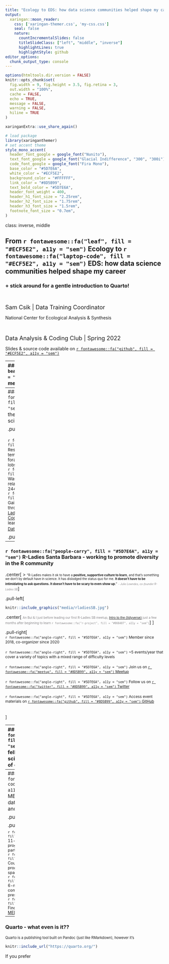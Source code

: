 ```yaml
---
title: "Ecology to EDS: how data science communities helped shape my career"
output:
  xaringan::moon_reader:
    css: ['xaringan-themer.css', 'my-css.css']
    seal: false
    nature:
      countIncrementalSlides: false
      titleSlideClass: ["left", "middle", "inverse"]
      highlightLines: true
      highlightStyle: github
editor_options: 
  chunk_output_type: console
---
```


```r
options(htmltools.dir.version = FALSE)
knitr::opts_chunk$set(
  fig.width = 9, fig.height = 3.5, fig.retina = 3,
  out.width = "100%",
  cache = FALSE,
  echo = TRUE,
  message = FALSE, 
  warning = FALSE,
  hiline = TRUE
)
```

```r
xaringanExtra::use_share_again()
```

```r
# load package
library(xaringanthemer)
# set accent theme
style_mono_accent(
  header_font_google = google_font("Nunito"),
  text_font_google = google_font("Glacial Indifference", "300", "300i"),
  code_font_google = google_font("Fira Mono"),
  base_color = "#5D7E6A",
  white_color = "#ECF5E2", 
  background_color = "#FFFFFF",
  link_color = "#8D5B99",
  text_bold_color = "#5D7E6A",
  header_font_weight = 400,
  header_h1_font_size = "2.25rem",
  header_h2_font_size = "1.75rem",
  header_h3_font_size = "1.5rem",
  footnote_font_size = "0.7em",
)
```


class: inverse, middle

## From `r fontawesome::fa("leaf", fill = "#ECF5E2", a11y = "sem")` Ecology to `r fontawesome::fa("laptop-code", fill = "#ECF5E2", a11y = "sem")` EDS: how data science communities helped shape my career<br>

### + stick around for a gentle introduction to Quarto!

<br>

<span style = 'font-size: 130%;'>Sam Csik | Data Training Coordinator</span>  

National Center for Ecological Analysis & Synthesis<br>

<br>

<span style = 'font-size: 130%;'>Data Analysis & Coding Club | Spring 2022</span>   

Slides & source code available on [`r fontawesome::fa("github", fill = "#ECF5E2", a11y = "sem")`](https://github.com/samanthacsik/DANC-quarto)

---
### `r fontawesome::fa("grin-beam", fill = "#5D7E6A", a11y = "sem")` Hello! It's great to meet ya!

<br>
<br>

.pull-left[
```r
knitr::include_graphics("media/tallie.jpg")
```
.center[
<span style = 'font-size: 70%; color: #868487;'>Me and my pup, Tallie</span>
]
]

.pull-right[
<br>
<br>
<span style = 'font-size: 85%;'>`r fontawesome::fa("angle-right", fill = "#5D7E6A", a11y = "sem")` Master of Ecology, Evolution & Marine Biology, UC Santa Barbara 2020</span>  
<br>
<span style = 'font-size: 85%;'>`r fontawesome::fa("angle-right", fill = "#5D7E6A", a11y = "sem")` Data Training Coordinator @ the [National Center for Ecological Analysis and Synthesis](https://www.nceas.ucsb.edu/) (NCEAS)</span>  
<br>
<span style = 'font-size: 85%;'>`r fontawesome::fa("angle-right", fill = "#5D7E6A", a11y = "sem")` Contact me at **scsik@ucsb.edu**</span>
]

<br>

.center[
<span style = 'font-size: 90%; color: #868487;'>In my spare time, I like `r fontawesome::fa("hiking", fill = "#5D7E6A", a11y = "sem")` with my `r fontawesome::fa("dog", fill = "#5D7E6A", a11y = "sem")`, `r fontawesome::fa("biking", fill = "#5D7E6A", a11y = "sem")` & `r fontawesome::fa("utensils", fill = "#5D7E6A", a11y = "sem")` cooking family meals with friends.</span>
]
---
### `r fontawesome::fa("university", fill = "#5D7E6A", a11y = "sem")` Grad school - came for the field work, left for the data science

.pull-left[
<br>
<br>
<span style = 'font-size: 85%;'>`r fontawesome::fa("angle-right", fill = "#5D7E6A", a11y = "sem")` Research question: How does temperature alter the physiology and foraging ecology of CA spiny lobster?</span>  
<br>
<span style = 'font-size: 85%;'>`r fontawesome::fa("angle-right", fill = "#5D7E6A", a11y = "sem")` Was *terrified* of all things R/data-related prior to taking [ESM 206](https://github.com/allisonhorst/esm-206-2018) & 244 with [Dr. Allison Horst](https://www.allisonhorst.com/) in 2018</span>  
<br>
<span style = 'font-size: 85%;'>`r fontawesome::fa("angle-right", fill = "#5D7E6A", a11y = "sem")` Gained skills and confidence through coding communities (e.g. [R-Ladies SB](https://www.meetup.com/rladies-santa-barbara/), [UCSB TidyTuesday Coding Club](https://www.ucsbtidytuesday.com/)) & collaborative learning (e.g. working through [R for Data Science](https://r4ds.had.co.nz/) with An Bui!)</span>  
]

.pull-right[
```r
knitr::include_graphics("media/lobster.jpg")
```
.center[
<span style = 'font-size: 70%; color: #868487;'>A California spiny lobster (*Panulirus interruptus*), caught off Stearns Wharf</span>
]
]

---
### `r fontawesome::fa("people-carry", fill = "#5D7E6A", a11y = "sem")` R-Ladies Santa Barbara - working to promote diversity in the R community

.center[
> <span style = 'font-size: 70%;'>“R-Ladies makes it ok to have a **positive, supportive culture to learn**, and that’s something we don’t by default have in science. It has dislodged the status quo for me. **It doesn’t have to be intimidating to ask questions. It doesn’t have to be scary to even show up**.”</span> <span style = 'font-size: 60%; color: #868487;'>- *Julie Lowndes, co-founder R-Ladies SB*</span></span>
]

.pull-left[
```r
knitr::include_graphics("media/rladiesSB.jpg")
```
.center[
<span style = 'font-size: 70%; color: #868487;'>An Bui & I just before leading our first R-Ladies SB meetup, [Intro to the {tidyverse}](https://samanthacsik.github.io/talks/2022-04-20-intro-to-the-tidyverse/) just a few months after beginning to learn `r fontawesome::fa("r-project", fill = "#868487", a11y = "sem")`</span>
]
]

.pull-right[
<br>
<span style = 'font-size: 85%;'>`r fontawesome::fa("angle-right", fill = "#5D7E6A", a11y = "sem")` Member since 2018, co-organizer since 2020</span>  
<br>
<span style = 'font-size: 85%;'>`r fontawesome::fa("angle-right", fill = "#5D7E6A", a11y = "sem")` ~5 events/year that cover a variety of topics with a mixed range of difficulty levels</span>  
<br>
<span style = 'font-size: 85%;'>`r fontawesome::fa("angle-right", fill = "#5D7E6A", a11y = "sem")` Join us on [`r fontawesome::fa("meetup", fill = "#8D5B99", a11y = "sem")` Meetup](https://www.meetup.com/rladies-santa-barbara/)</span>  
<br>
<span style = 'font-size: 85%;'>`r fontawesome::fa("angle-right", fill = "#5D7E6A", a11y = "sem")` Follow us on [`r fontawesome::fa("twitter", fill = "#8D5B99", a11y = "sem")` Twitter](https://twitter.com/rladiessb)</span>  
<br>
<span style = 'font-size: 85%;'>`r fontawesome::fa("angle-right", fill = "#5D7E6A", a11y = "sem")` Access event materials on [`r fontawesome::fa("github", fill = "#8D5B99", a11y = "sem")` GitHub](https://github.com/rladies/meetup-presentations_santabarbara)</span>  
<br>
<br>
]

---
### `r fontawesome::fa("database", fill = "#5D7E6A", a11y = "sem")` NCEAS data fellowship - gaining data science skills with a cohort of early career researchers

<br>

.pull-left[
<br>
<span style = 'font-size: 85%;'>`r fontawesome::fa("angle-right", fill = "#5D7E6A", a11y = "sem")` 1 year-long data fellowship with the [Arctic Data Center](https://arcticdata.io/) @ NCEAS - more info [here](nceas.ucsb.edu/fellowships/data-science-fellowship-program)</span>  
<br>
<span style = 'font-size: 85%;'>`r fontawesome::fa("angle-right", fill = "#5D7E6A", a11y = "sem")` Built controlled vocabularies and semantically annotated data sets to make data more findable and reusable</span>  
<br>
<span style = 'font-size: 85%;'>`r fontawesome::fa("angle-right", fill = "#5D7E6A", a11y = "sem")` Want to learn more about semantics? Check out this [3 minute lightening talk](https://docs.google.com/presentation/d/10HNe2u-QrtPOTk1G9FdmtBy779HmVlrNC2Nk_-YWEXc/edit#slide=id.gc27e9dd32a_1_20) given during a [SB Women in STEM](https://www.sbwomeninstem.org/) event, spring 2021 (spoken script included as presenter notes)</span>  
<br>

]

.pull-right[
<br> 
<br>
<br>
```r
knitr::include_graphics("media/adc.png")
```
]

---
### `r fontawesome::fa("laptop-code", fill = "#5D7E6A", a11y = "sem")` NCEAS + MEDS - learning & teaching data science with colleagues and students

.pull-left[
```r
knitr::include_graphics("media/meds.jpg")
```
.center[
<span style = 'font-size: 60%; color: #868487;'>MEDS class of 2022 during an NCEAS terrace happy hour</span>
]
]

.pull-right[
```r
knitr::include_graphics("media/meds_ladies.jpg")
```
.center[
<span style = 'font-size: 60%; color: #868487;'>Core MEDS staff - learn more about us [here](https://ucsb-meds.github.io/meds-contacts.html)!</span>
]
]

<span style = 'font-size: 80%;'>`r fontawesome::fa("angle-right", fill = "#5D7E6A", a11y = "sem")` 11-month professional master's program, administered by [Bren](https://bren.ucsb.edu/masters-programs/master-environmental-data-science) in partnership with NCEAS</span>  
<br>
<span style = 'font-size: 80%;'>`r fontawesome::fa("angle-right", fill = "#5D7E6A", a11y = "sem")` Coursework includes scientific programming, ML, remote sensing, spatial analysis, data viz, and more </span>  
<br>
<span style = 'font-size: 80%;'>`r fontawesome::fa("angle-right", fill = "#5D7E6A", a11y = "sem")` 6-month group capstone project - come watch the Class of 2022 present on May 26! Info [here](https://bren.ucsb.edu/events/2022-meds-capstone-project-presentations)</span>  
<br>
<span style = 'font-size: 80%;'>`r fontawesome::fa("angle-right", fill = "#5D7E6A", a11y = "sem")` Find workshops materials on the [MEDS website for current students](https://ucsb-meds.github.io/workshops.html)</span>  
<br>


---
### Quarto - what even is it??

<span style = 'font-size: 80%;'>Quarto is a publishing tool built on Pandoc (just like RMarkdown), however it's</span>

```r
knitr::include_url("https://quarto.org/")
```

If you prefer